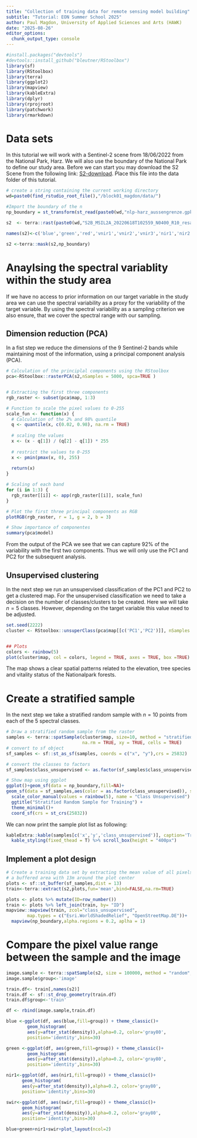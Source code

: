 ```yaml
---
title: "Collection of training data for remote sensing model building"
subtitle: "Tutorial: EON Summer School 2025"
author: Paul Magdon, University of Applied Sciences and Arts (HAWK)
date: "2025-08-26"
editor_options: 
  chunk_output_type: console
---
```




```r

#install.packages("devtools")
#devtools::install_github("bleutner/RStoolbox")
library(sf)
library(RStoolbox)
library(terra)
library(ggplot2)
library(mapview)
library(kableExtra)
library(dplyr)
library(rprojroot)
library(patchwork)
library(rmarkdown)
```

# Data sets

In this tutorial we will work with a Sentinel-2 scene from 18/06/2022 from the
National Park, Harz. We will also use the boundary of the National Park to
define our study area. Before we can start you may download the S2 Scene from
the following link:
[S2-download](https://cloud.hawk.de/index.php/s/Sn2f8bg8GQEqJXR/download/S2B_MSIL2A_20220618T102559_N0400_R10_resampled_harz_np.tif).
Place this file into the data folder of this tutorial. 

```r
# create a string containing the current working directory
wd=paste0(find_rstudio_root_file(),"/block01_magdon/data/")

#Import the boundary of the n
np_boundary = st_transform(st_read(paste0(wd,"nlp-harz_aussengrenze.gpkg")),25832)

s2  <- terra::rast(paste0(wd,"S2B_MSIL2A_20220618T102559_N0400_R10_resampled_harz_np.tif"))

names(s2)<-c('blue','green','red','vnir1','vnir2','vnir3','nir1','nir2','swir')

s2 <-terra::mask(s2,np_boundary)
```

# Anaylsing the spectral variablity within the study area


If we have no access to prior information on our target variable in the study
area we can use the spectral variability as a proxy for the variability of the
target variable. By using the spectral variability as a sampling criterion we 
also ensure, that we cover the spectral range with our sampling.

## Dimension reduction (PCA)

In a fist step we reduce the dimensions of the 9 Sentinel-2 bands while 
maintaining most of the information, using a principal component analysis (PCA).

```r
# Calculation of the principlal components using the RStoolbox
pca<-RStoolbox::rasterPCA(s2,nSamples = 5000, spca=TRUE )


# Extracting the first three components
rgb_raster <- subset(pca$map, 1:3)

# Function to scale the pixel values to 0-255
scale_fun <- function(x) {
  # Calculation of the 2% and 98% quantile
  q <- quantile(x, c(0.02, 0.98), na.rm = TRUE)
  
  # scaling the values
  x <- (x - q[1]) / (q[2] - q[1]) * 255
  
  # restrict the values to 0-255
  x <- pmin(pmax(x, 0), 255)
  
  return(x)
}

# Scaling of each band
for (i in 1:3) {
  rgb_raster[[i]] <- app(rgb_raster[[i]], scale_fun)
}

# Plot the first three principal components as RGB
plotRGB(rgb_raster, r = 1, g = 2, b = 3)

# Show importance of componentes
summary(pca$model)

```


From the output of the PCA we see that we can capture 92% of the variability
with the first two components. Thus we will only use the PC1 and PC2 for the 
subsequent analysis.

## Unsupervised clustering

In the next step we run an unsupervised classification of the PC1 and PC2 to get
a clustered map. For the unsupervised classification we need to take a decision
on the number of classes/clusters to be created. Here we will take $n=5$ classes.
However, depending on the target variable this value need to be adjusted.

```r

set.seed(2222)
cluster <- RStoolbox::unsuperClass(pca$map[[c('PC1','PC2')]], nSamples = 100, nClasses = 5, nStarts = 5)


## Plots
colors <- rainbow(5)
plot(cluster$map, col = colors, legend = TRUE, axes = TRUE, box =TRUE)
```

The map shows a clear spatial patterns related to the elevation, tree species
and vitality status of the Nationalpark forests.

# Create a stratified sample

In the next step we take a stratified random sample with $n=10$ points from each
of the 5 spectral classes.

```r
# Draw a stratified random sample from the raster
samples <- terra::spatSample(cluster$map, size=10, method = "stratified",
                             na.rm = TRUE, xy = TRUE, cells = TRUE)
# convert to sf object
sf_samples <- sf::st_as_sf(samples, coords = c("x", "y"),crs = 25832)

# convert the classes to factors
sf_samples$class_unsupervised <- as.factor(sf_samples$class_unsupervised)

# Show map using ggplot
ggplot()+geom_sf(data = np_boundary,fill=NA)+
geom_sf(data = sf_samples,aes(color = as.factor(class_unsupervised)), size = 0.5) +
  scale_color_manual(values = rainbow(5), name = "Class Unsupervised") +
  ggtitle("Stratified Random Sample for Training") +
  theme_minimal()+
  coord_sf(crs = st_crs(25832))
```

We can now print the sample plot list as following:

```r

kableExtra::kable(samples[c('x','y','class_unsupervised')], caption='Training plot list') %>%
  kable_styling(fixed_thead = T) %>% scroll_box(height = "400px")
```

## Implement a plot design

```r
# Create a training data set by extracting the mean value of all pixels touching
# a buffered area with 13m around the plot center
plots <- sf::st_buffer(sf_samples,dist = 13)
train<-terra::extract(s2,plots,fun='mean',bind=FALSE,na.rm=TRUE)

plots <- plots %>% mutate(ID=row_number())
train <- plots %>% left_join(train, by= "ID")
mapview::mapview(train, zcol="class_unsupervised",
        map.types = c("Esri.WorldShadedRelief", "OpenStreetMap.DE"))+
  mapview(np_boundary,alpha.regions = 0.2, aplha = 1)
```

# Compare the pixel value range between the sample and the image

```r
image.sample <- terra::spatSample(s2, size = 100000, method = "random", as.df = TRUE)
image.sample$group<-'image'

train.df<- train[,names(s2)]
train.df <- sf::st_drop_geometry(train.df)
train.df$group<-'train'

df <- rbind(image.sample,train.df)

blue <-ggplot(df, aes(blue,fill=group)) + theme_classic()+
        geom_histogram(
        aes(y=after_stat(density)),alpha=0.2, color='gray80',
        position='identity',bins=30)

green <-ggplot(df, aes(green,fill=group)) + theme_classic()+
        geom_histogram(
        aes(y=after_stat(density)),alpha=0.2, color='gray80',
        position='identity',bins=30)

nir1<-ggplot(df, aes(nir1,fill=group)) + theme_classic()+
      geom_histogram(
      aes(y=after_stat(density)),alpha=0.2, color='gray80',
      position='identity',bins=30)

swir<-ggplot(df, aes(swir,fill=group)) + theme_classic()+
      geom_histogram(
      aes(y=after_stat(density)),alpha=0.2, color='gray80',
      position='identity',bins=30)

blue+green+nir1+swir+plot_layout(ncol=2)
```
